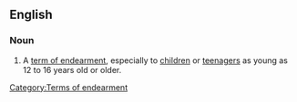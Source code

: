 ==English==

===Noun===
{{en-noun|sg=[[little]] [[ones]]}}

#A [[term of endearment]], especially to [[children]] or [[teenager]]s as young as 12 to 16 years old or older.

[[Category:Terms of endearment]]